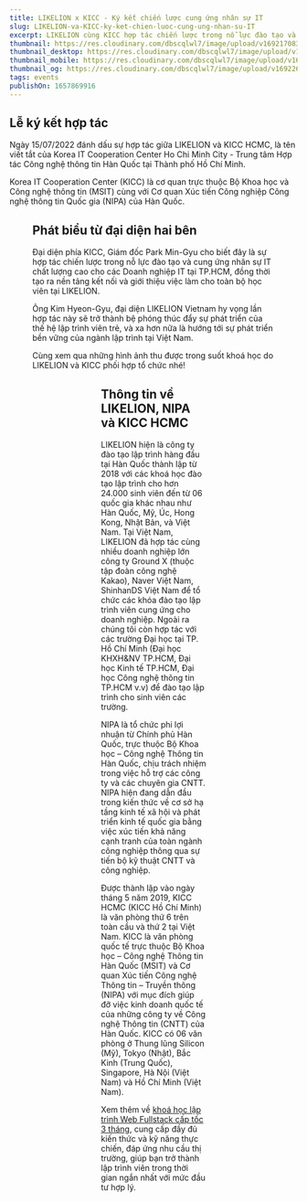```yaml
---
title: LIKELION x KICC - Ký kết chiến lược cung ứng nhân sự IT
slug: LIKELION-va-KICC-ky-ket-chien-luoc-cung-ung-nhan-su-IT
excerpt: LIKELION cùng KICC hợp tác chiến lược trong nỗ lực đào tạo và cung ứng nhân sự IT chất lượng cao cho các Doanh nghiệp IT tại TPHCM
thumbnail: https://res.cloudinary.com/dbscqlwl7/image/upload/v1692170837/blogs/LIKELION-va-KICC-ky-ket-chien-luoc-cung-ung-nhan-su-IT/KICC_Thumbnail_zkp6mf.png
thumbnail_desktop: https://res.cloudinary.com/dbscqlwl7/image/upload/v1692170837/blogs/LIKELION-va-KICC-ky-ket-chien-luoc-cung-ung-nhan-su-IT/KICC_Desktop_rfggpe.png
thumbnail_mobile: https://res.cloudinary.com/dbscqlwl7/image/upload/v1692170837/blogs/LIKELION-va-KICC-ky-ket-chien-luoc-cung-ung-nhan-su-IT/KICC_Mobile_tb6i8f.png
thumbnail_og: https://res.cloudinary.com/dbscqlwl7/image/upload/v1692263330/blogs/LIKELION-va-KICC-ky-ket-chien-luoc-cung-ung-nhan-su-IT/KICC_Thumbnail_Social_uz0vn8.png
tags: events
publishOn: 1657869916
---
```


## Lễ ký kết hợp tác

Ngày 15/07/2022 đánh dấu sự hợp tác giữa LIKELION và KICC HCMC, là tên viết tắt của Korea IT Cooperation Center Ho Chi Minh City - Trung tâm Hợp tác Công nghệ thông tin Hàn Quốc tại Thành phố Hồ Chí Minh.

Korea IT Cooperation Center (KICC) là cơ quan trực thuộc Bộ Khoa học và Công nghệ thông tin (MSIT) cùng với Cơ quan Xúc tiến Công nghiệp Công nghệ thông tin Quốc gia (NIPA) của Hàn Quốc.

<Figure
  imageUrl="https://res.cloudinary.com/dbscqlwl7/image/upload/v1692170836/blogs/LIKELION-va-KICC-ky-ket-chien-luoc-cung-ung-nhan-su-IT/1_nukfhz.jpg"
  caption="Buổi ký kết hợp tác giữa LIKELION và KICC"
/>

## Phát biểu từ đại diện hai bên

Đại diện phía KICC, Giám đốc Park Min-Gyu cho biết đây là sự hợp tác chiến lược trong nỗ lực đào tạo và cung ứng nhân sự IT chất lượng cao cho các Doanh nghiệp IT tại TP.HCM, đồng thời tạo ra nền tảng kết nối và giới thiệu việc làm cho toàn bộ học viên tại LIKELION.

Ông Kim Hyeon-Gyu, đại diện LIKELION Vietnam hy vọng lần hợp tác này sẽ trở thành bệ phóng thúc đẩy sự phát triển của thế hệ lập trình viên trẻ, và xa hơn nữa là hướng tới sự phát triển bền vững của ngành lập trình tại Việt Nam.

Cùng xem qua những hình ảnh thu được trong suốt khoá học do LIKELION và KICC phối hợp tổ chức nhé!

<Figure
  imageUrl="https://res.cloudinary.com/dbscqlwl7/image/upload/v1692170837/blogs/LIKELION-va-KICC-ky-ket-chien-luoc-cung-ung-nhan-su-IT/2_mhcu60.jpg"
  caption="Buổi giới thiệu về KICC HCMC và kết nối việc làm tại các công ty IT Hàn Quốc sau khoá học"
/>

<Figure
  imageUrl="https://res.cloudinary.com/dbscqlwl7/image/upload/v1692170837/blogs/LIKELION-va-KICC-ky-ket-chien-luoc-cung-ung-nhan-su-IT/3_y56viq.jpg"
  caption="Địa điểm lớp học tại KICC HCMC"
/>

<Figure
  imageUrl="https://res.cloudinary.com/dbscqlwl7/image/upload/v1692170838/blogs/LIKELION-va-KICC-ky-ket-chien-luoc-cung-ung-nhan-su-IT/4_z4r4rp.jpg"
  caption="Không gian lớp học diễn ra vào tháng 9 tại KICC HCMC (học viên được trang bị máy tính bàn phục vụ cho việc học tại chỗ) "
/>

## **Thông tin về LIKELION, NIPA và KICC HCMC**

LIKELION hiện là công ty đào tạo lập trình hàng đầu tại Hàn Quốc thành lập từ 2018 với các khoá học đào tạo lập trình cho hơn 24.000 sinh viên đến từ 06 quốc gia khác nhau như Hàn Quốc, Mỹ, Úc, Hong Kong, Nhật Bản, và Việt Nam. Tại Việt Nam, LIKELION đã hợp tác cùng nhiều doanh nghiệp lớn công ty Ground X (thuộc tập đoàn công nghệ Kakao), Naver Việt Nam, ShinhanDS Việt Nam để tổ chức các khóa đào tạo lập trình viên cung ứng cho doanh nghiệp. Ngoài ra chúng tôi còn hợp tác với các trường Đại học tại TP. Hồ Chí Minh (Đại học KHXH&NV TP.HCM, Đại học Kinh tế TP.HCM, Đại học Công nghệ thông tin TP.HCM v.v) để đào tạo lập trình cho sinh viên các trường.

NIPA là tổ chức phi lợi nhuận từ Chính phủ Hàn Quốc, trực thuộc Bộ Khoa học – Công nghệ Thông tin Hàn Quốc, chịu trách nhiệm trong việc hỗ trợ các công ty và các chuyên gia CNTT. NIPA hiện đang dẫn đầu trong kiến thức về cơ sở hạ tầng kinh tế xã hội và phát triển kinh tế quốc gia bằng việc xúc tiến khả năng cạnh tranh của toàn ngành công nghiệp thông qua sự tiến bộ kỹ thuật CNTT và công nghiệp.

Được thành lập vào ngày tháng 5 năm 2019, KICC HCMC (KICC Hồ Chí Minh) là văn phòng thứ 6 trên toàn cầu và thứ 2 tại Việt Nam. KICC là văn phòng quốc tế trực thuộc Bộ Khoa học – Công nghệ Thông tin Hàn Quốc (MSIT) và Cơ quan Xúc tiến Công nghệ Thông tin – Truyền thông (NIPA) với mục đích giúp đỡ việc kinh doanh quốc tế của những công ty về Công nghệ Thông tin (CNTT) của Hàn Quốc. KICC có 06 văn phòng ở Thung lũng Silicon (Mỹ), Tokyo (Nhật), Bắc Kinh (Trung Quốc), Singapore, Hà Nội (Việt Nam) và Hồ Chí Minh (Việt Nam).

Xem thêm về [khoá học lập trình Web Fullstack cấp tốc 3 tháng](https://www.likelion.edu.vn/courses/khoa-hoc-lap-trinh-web-fullstack), cung cấp đầy đủ kiến thức và kỹ năng thực chiến, đáp ứng nhu cầu thị trường, giúp bạn trở thành lập trình viên trong thời gian ngắn nhất với mức đầu tư hợp lý.
